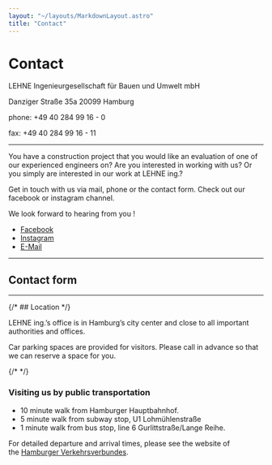 ```yaml
---
layout: "~/layouts/MarkdownLayout.astro"
title: "Contact"
---
```


# Contact

LEHNE Ingenieurgesellschaft für Bauen und Umwelt mbH

Danziger Straße 35a
20099 Hamburg

phone: +49 40 284 99 16 - 0

fax: +49 40 284 99 16 - 11

---

You have a construction project that you would like an evaluation of one of our
experienced engineers on? Are you interested in working with us? Or
you simply are interested in our work at LEHNE ing.?

Get in touch with us via mail, phone or the contact form. Check out our facebook or instagram channel.

We look forward to hearing from you !

- [Facebook](http://www.facebook.com/lehne.ing)
- [Instagram](http://www.instagram.com/lehne.ing/)
- [E-Mail](mailto:info@lehne-ing.de)

---

## Contact form

<ContactForm />

---

{/* ## Location */}

LEHNE ing.’s office is in Hamburg’s city center and close to all important authorities and offices.

Car parking spaces are provided for visitors. Please call in advance so that we can reserve a space for you.

{/* <Location /> */}

### Visiting us by public transportation

- 10 minute walk from Hamburger Hauptbahnhof.
- 5 minute walk from subway stop, U1 Lohmühlenstraße
- 1 minute walk from bus stop, line 6 Gurlittstraße/Lange Reihe.

For detailed departure and arrival times, please see the website of the [Hamburger Verkehrsverbundes](http://www.hvv.de/en/).
